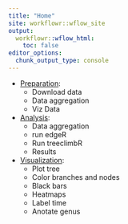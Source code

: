 ```yaml
---
title: "Home"
site: workflowr::wflow_site
output:
  workflowr::wflow_html:
    toc: false
editor_options:
  chunk_output_type: console
---
```


- [Preparation](Preparation.html):
    - Download data
    - Data aggregation
    - Viz Data
    
- [Analysis](Analysis.html):
    - Data aggregation
    - run edgeR
    - Run treeclimbR
    - Results
    
- [Visualization](Visualization.html):
    - Plot tree
    - Color branches and nodes
    - Black bars
    - Heatmaps
    - Label time
    - Anotate genus